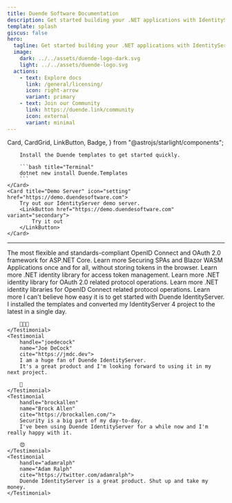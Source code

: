 ```yaml
---
title: Duende Software Documentation
description: Get started building your .NET applications with IdentityServer, Backend-for-Frontend (BFF) and our open-source tools.
template: splash
giscus: false
hero:
  tagline: Get started building your .NET applications with IdentityServer, Backend-for-Frontend (BFF) and our open-source tools.
  image:
    dark: ../../assets/duende-logo-dark.svg
    light: ../../assets/duende-logo.svg
  actions:
    - text: Explore docs
      link: /general/licensing/
      icon: right-arrow
      variant: primary
    - text: Join our Community
      link: https://duende.link/community
      icon: external
      variant: minimal
---
```


  Card,
  CardGrid,
  LinkButton,
  Badge,
} from "@astrojs/starlight/components";

<CardGrid>
    <Card title="Install templates" icon="rocket">

        Install the Duende templates to get started quickly.

        ```bash title="Terminal"
        dotnet new install Duende.Templates
        ```
    </Card>
    <Card title="Demo Server" icon="setting" href="https://demo.duendesoftware.com">
        Try out our IdentityServer demo server.
        <LinkButton href="https://demo.duendesoftware.com" variant="secondary">
            Try it out
        </LinkButton>
    </Card>

</CardGrid>

<hr />

<CardGrid>
  <Card title="IdentityServer" icon="open-book">
    The most flexible and standards-compliant OpenID Connect and OAuth 2.0
    framework for ASP.NET Core.
    <LinkButton href="/identityserver/" variant="secondary">
      Learn more
    </LinkButton>
  </Card>
  <Card title="Backend-for-Frontend (BFF)" icon="seti:c-sharp">
    Securing SPAs and Blazor WASM Applications once and for all, without storing
    tokens in the browser.
    <LinkButton href="/bff/" variant="secondary">
      Learn more
    </LinkButton>
  </Card>
  <Card title="Access Token Management" icon="github">
    <Badge text={"OSS"} /> .NET identity library for access token management.
    <LinkButton href="/accesstokenmanagement/" variant="secondary">
      Learn more
    </LinkButton>
  </Card>
  <Card title="Identity Model" icon="github">
    <Badge text={"OSS"} /> .NET identity library for OAuth 2.0 related protocol
    operations.
    <LinkButton href="/identitymodel/" variant="secondary">
      Learn more
    </LinkButton>
  </Card>
  <Card title="OIDC Client" icon="github">
    <Badge text={"OSS"} /> .NET identity libraries for OpenID Connect related
    protocol operations.
    <LinkButton href="/identitymodel-oidcclient/" variant="secondary">
      Learn more
    </LinkButton>
  </Card>
</CardGrid>

<TestimonialGrid title="What our customers are saying">
    <Testimonial
        handle="maartenballiauw"
        name="Maarten Balliauw"
        cite="https://twitter.com/maartenballiauw">
        I can't believe how easy it is to get started with Duende IdentityServer.
        I installed the templates and converted
        my IdentityServer 4 project to the latest in a single day.

        👏👏👏
    </Testimonial>
    <Testimonial
        handle="joedecock"
        name="Joe DeCock"
        cite="https://jmdc.dev">
        I am a huge fan of Duende IdentityServer.
        It's a great product and I'm looking forward to using it in my next project.

        🚀
    </Testimonial>
    <Testimonial
        handle="brockallen"
        name="Brock Allen"
        cite="https://brockallen.com/">
        Security is a big part of my day-to-day.
        I've been using Duende IdentityServer for a while now and I'm really happy with it.

        😍
    </Testimonial>
    <Testimonial
        handle="adamralph"
        name="Adam Ralph"
        cite="https://twitter.com/adamralph">
        Duende IdentityServer is a great product. Shut up and take my money.
    </Testimonial>

</TestimonialGrid>
